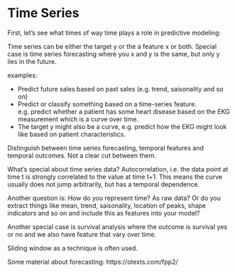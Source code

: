 # Time Series


First, let's see what times of way time plays a role in predictive modeling:

Time series can be either the target y or the a feature x or both.
Special case is time series forecasting where you x and y is the same, but only y lies in the future.

examples:

- Predict future sales based on past sales (e.g. trend, saisonality and so on)
- Predict or classify something based on a time-series feature. e.g. predict whether a patient has some heart disease based on the EKG measurement which is a curve over time.
- The target y might also be a curve, e.g. predict how the EKG might look like based on patient characteristics.


Distinguish between time series forecasting, temporal features and temporal outcomes.
Not a clear cut between them.

What's special about time series data?
Autocorrelation, i.e. the data point at time t is strongly correlated to the value at time t+1.
This means the curve usually does not jump arbitrarily, but has a temporal dependence.


Another question is: How do you represent time?
As raw data?
Or do you extract things like mean, trend, saisonality, location of peaks, shape indicators and so on and include this as features into your model?


Another special case is survival analysis where the outcome is survival yes or no and we also have feature that vary over time.


Sliding window as a technique is often used.


Some material about forecasting: https://otexts.com/fpp2/
